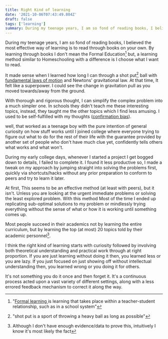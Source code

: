 ```yaml
---
title: Right Kind of learning
date: '2021-10-06T07:43:49.804Z'
draft: false
tags: ['learning']
summary: During my teenage years, I am so fond of reading books, I believed the most effective way of learning is to read through books on your own.
---
```


During my teenage years, I am so fond of reading books, I believed the most effective way of learning is to read through books on your own. By learning through books I don't mean the Formal Education[^1] but, a learning method similar to Homeschooling with a difference is I choose what I want to read.

It made sense when I learned how long I can through a shot put[^2] ball with [fundamental laws of motion](https://www1.grc.nasa.gov/beginners-guide-to-aeronautics/newtons-laws-of-motion/) and Newtons' gravitational law. At that time, It felt like a superpower. I could see the change in gravitation pull as you moved towards/away from the ground.

With thorough and rigorous thought, I can simplify the complex problem into a much simpler one. In schools they didn't teach me these interesting topics, instead, they taught me the other topics which I find less amusing. I used to be self-fulfilled with my thoughts ([confirmation bias](https://en.wikipedia.org/wiki/Confirmation_bias)).

well, that worked as a teenage boy with the pure intention of general curiosity on how stuff works until I joined college where everyone trying to figure out what to do for the rest of their life with the guarantee provided by another set of people who don't have much clue yet, confidently tells others what works and what won't.

During my early college days, whenever I started a project I get bogged down to details, I failed to complete it. I found it less productive so, I made a tweak on my approach by jumping straight into solving the problems first, quickly via shortcuts/hacks without any prior preparation to conform to peers and try to learn it later.

At first, This seems to be an effective method (at least with peers), but it isn't. Unless you are looking at the urgent immediate problems or solving the least explored problem. With this method Most of the time I ended up replicating sub-optimal solutions to my problem or mindlessly trying everything without the sense of what or how it is working until something comes up.

Most people succeed in their academics not by learning the entire curriculum, but by learning the top (at most) 20 topics told by their academic personnel[^3].

I think the right kind of learning starts with curiosity followed by involving both theoretical understanding and practical work through at right proportion. If you are just learning without doing it then, you learned less or you are lazy. If you just focused on just showing off without intellectual understanding then, you learned wrong or you doing it for others.

It's not something you do it once and then forget it. It's a continuous process acted upon a vast variety of different settings, along with a less errored feedback mechanism to correct it along the way.

[^1]: "[Formal learning ](https://en.wikipedia.org/wiki/Learning#Formal_learning)is learning that takes place within a teacher-student relationship, such as in a school system"

[^2]: "shot put is a sport of throwing a heavy ball as long as possible"

[^3]: Although I don't have enough evidence/data to prove this, intuitively I know it's most likely the fact
